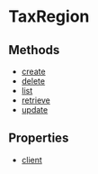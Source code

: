 
# TaxRegion

## Methods

- [create](../../TaxRegion/methods/js_sdk.admin.TaxRegion.create/page.mdx)
- [delete](../../TaxRegion/methods/js_sdk.admin.TaxRegion.delete/page.mdx)
- [list](../../TaxRegion/methods/js_sdk.admin.TaxRegion.list/page.mdx)
- [retrieve](../../TaxRegion/methods/js_sdk.admin.TaxRegion.retrieve/page.mdx)
- [update](../../TaxRegion/methods/js_sdk.admin.TaxRegion.update/page.mdx)

## Properties

- [client](../../TaxRegion/properties/js_sdk.admin.TaxRegion.client/page.mdx)

